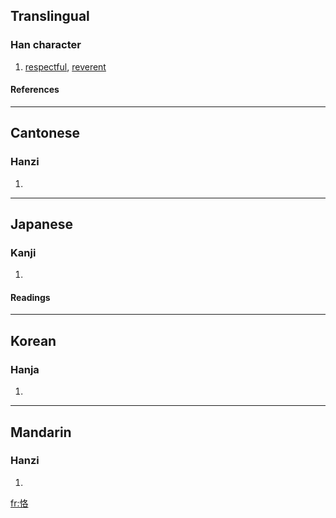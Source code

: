 ==Translingual==
===Han character===
{{Han char|rn=61|rad=心|as=06|sn=9|four=9706<sub>4</sub>|canj=心竹水口 (PHER)}}
# [[respectful]], [[reverent]]
====References====
{{Han ref|kx=0385.120|dkj=10592|dj=0717.010|hdz=42298.030|uh=606A|ud=24682|bh=ABF1|bd=44017}}
----
==Cantonese==
===Hanzi===
{{yue-hanzi|jyut=|y=kok3}}
# {{defn|Cantonese}}
----
==Japanese==
===Kanji===
{{ja-kanji|grade=|rs=心06}}
# {{defn|Japanese}} 
====Readings====
{{ja-readings|on=[[かく]] (kaku)|kun=[[つつしむ]] (tsutsushimu)}}
----
==Korean==
===Hanja===
{{ko-hanja|hangeul=각|eumhun=|rv=gak|mr=kak|y=kak}}
# {{defn|Korean}}
----
==Mandarin==
===Hanzi===
{{cmn-hanzi|pin=[[kè]] ([[ke4]])|wg=k'o<sup>4</sup>}}
# {{defn|Mandarin}}

[[fr:恪]]